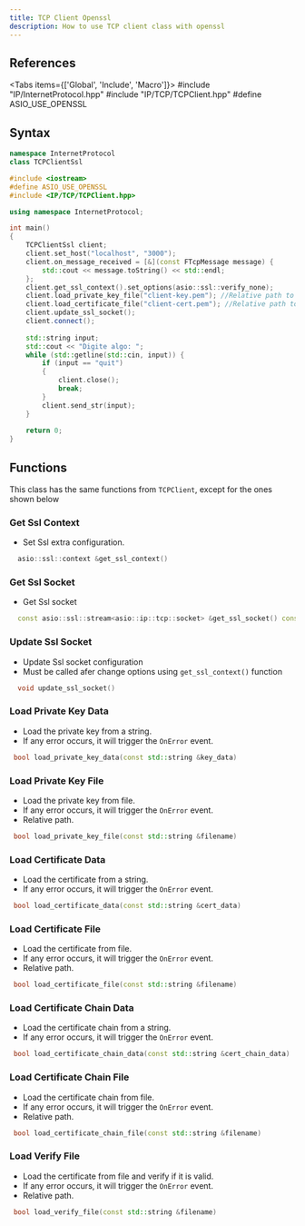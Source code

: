 ```yaml
---
title: TCP Client Openssl
description: How to use TCP client class with openssl
---
```



## References
 
<Tabs items={['Global', 'Include', 'Macro']}>
    <Tab value="Global">#include "IP/InternetProtocol.hpp"</Tab>
    <Tab value="Include">#include "IP/TCP/TCPClient.hpp"</Tab>
    <Tab value="Macro">#define ASIO_USE_OPENSSL</Tab>
</Tabs>

## Syntax

```cpp
namespace InternetProtocol
class TCPClientSsl
```

```cpp
#include <iostream>
#define ASIO_USE_OPENSSL
#include <IP/TCP/TCPClient.hpp>

using namespace InternetProtocol;

int main()
{
    TCPClientSsl client;
    client.set_host("localhost", "3000");
    client.on_message_received = [&](const FTcpMessage message) {
        std::cout << message.toString() << std::endl;
    };
    client.get_ssl_context().set_options(asio::ssl::verify_none);
    client.load_private_key_file("client-key.pem"); //Relative path to your PEM file
    client.load_certificate_file("client-cert.pem"); //Relative path to your PEM file
    client.update_ssl_socket();
    client.connect();
    
    std::string input;
    std::cout << "Digite algo: ";
    while (std::getline(std::cin, input)) {
        if (input == "quit")
        {
            client.close();
            break;
        }
        client.send_str(input);
    }
    
    return 0;
}
```

## Functions

This class has the same functions from ```TCPClient```, except for the ones shown below

### Get Ssl Context

* Set Ssl extra configuration.

```cpp
  asio::ssl::context &get_ssl_context()
```

### Get Ssl Socket

* Get Ssl socket

```cpp
  const asio::ssl::stream<asio::ip::tcp::socket> &get_ssl_socket() const
```

### Update Ssl Socket

* Update Ssl socket configuration
* Must be called afer change options using `get_ssl_context()` function

```cpp
  void update_ssl_socket()
```

### Load Private Key Data

* Load the private key from a string.
* If any error occurs, it will trigger the ```OnError``` event.

```cpp
 bool load_private_key_data(const std::string &key_data)
```

### Load Private Key File

* Load the private key from file.
* If any error occurs, it will trigger the ```OnError``` event.
* Relative path.

```cpp
 bool load_private_key_file(const std::string &filename)
```

### Load Certificate Data

* Load the certificate from a string.
* If any error occurs, it will trigger the ```OnError``` event.

```cpp
 bool load_certificate_data(const std::string &cert_data)
```

### Load Certificate File

* Load the certificate from file.
* If any error occurs, it will trigger the ```OnError``` event.
* Relative path.

```cpp
 bool load_certificate_file(const std::string &filename)
```

### Load Certificate Chain Data

* Load the certificate chain from a string.
* If any error occurs, it will trigger the ```OnError``` event.

```cpp
 bool load_certificate_chain_data(const std::string &cert_chain_data)
```

### Load Certificate Chain File

* Load the certificate chain from file.
* If any error occurs, it will trigger the ```OnError``` event.
* Relative path.

```cpp
 bool load_certificate_chain_file(const std::string &filename)
```

### Load Verify File

* Load the certificate from file and verify if it is valid.
* If any error occurs, it will trigger the ```OnError``` event.
* Relative path.

```cpp
 bool load_verify_file(const std::string &filename)
```